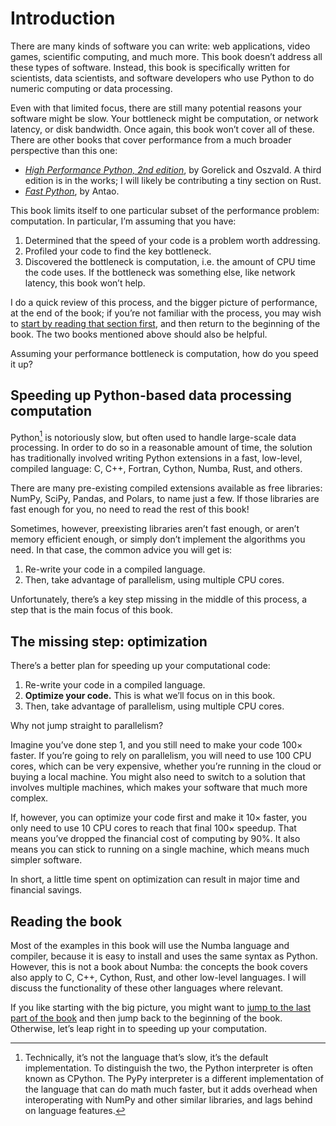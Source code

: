 # Introduction {.unnumbered}

There are many kinds of software you can write: web applications, video games, scientific computing, and much more.
This book doesn't address all these types of software.
Instead, this book is specifically written for scientists, data scientists, and software developers who use Python to do numeric computing or data processing.

Even with that limited focus, there are still many potential reasons your software might be slow.
Your bottleneck might be computation, or network latency, or disk bandwidth.
Once again, this book won't cover all of these.
There are other books that cover performance from a much broader perspective than this one:

* [_High Performance Python, 2nd edition_](https://www.oreilly.com/library/view/high-performance-python/9781492055013/), by Gorelick and Oszvald.
  A third edition is in the works; I will likely be contributing a tiny section on Rust.
* [_Fast Python_](https://www.manning.com/books/fast-python), by Antao.

This book limits itself to one particular subset of the performance problem: computation.
In particular, I'm assuming that you have:

1. Determined that the speed of your code is a problem worth addressing.
2. Profiled your code to find the key bottleneck.
3. Discovered the bottleneck is computation, i.e. the amount of CPU time the code uses.
   If the bottleneck was something else, like network latency, this book won't help.

I do a quick review of this process, and the bigger picture of performance, at the end of the book; if you're not familiar with the process, you may wish to [start by reading that section first](part_9/01_when.qmd), and then return to the beginning of the book.
The two books mentioned above should also be helpful.

Assuming your performance bottleneck is computation, how do you speed it up?

## Speeding up Python-based data processing computation

Python[^cpython] is notoriously slow, but often used to handle large-scale data processing.
In order to do so in a reasonable amount of time, the solution has traditionally involved writing Python extensions in a fast, low-level, compiled language: C, C++, Fortran, Cython, Numba, Rust, and others.

There are many pre-existing compiled extensions available as free libraries: NumPy, SciPy, Pandas, and Polars, to name just a few.
If those libraries are fast enough for you, no need to read the rest of this book!

Sometimes, however, preexisting libraries aren't fast enough, or aren't memory efficient enough, or simply don't implement the algorithms you need.
In that case, the common advice you will get is:

1. Re-write your code in a compiled language.
2. Then, take advantage of parallelism, using multiple CPU cores.

Unfortunately, there's a key step missing in the middle of this process, a step that is the main focus of this book.

## The missing step: optimization

There's a better plan for speeding up your computational code:

1. Re-write your code in a compiled language.
2. **Optimize your code.**
   This is what we'll focus on in this book.
3. Then, take advantage of parallelism, using multiple CPU cores.

Why not jump straight to parallelism?

Imagine you've done step 1, and you still need to make your code 100× faster.
If you're going to rely on parallelism, you will need to use 100 CPU cores, which can be very expensive, whether you're running in the cloud or buying a local machine.
You might also need to switch to a solution that involves multiple machines, which makes your software that much more complex.

If, however, you can optimize your code first and make it 10× faster, you only need to use 10 CPU cores to reach that final 100× speedup.
That means you've dropped the financial cost of computing by 90%.
It also means you can stick to running on a single machine, which means much simpler software.

In short, a little time spent on optimization can result in major time and financial savings.

## Reading the book

Most of the examples in this book will use the Numba language and compiler, because it is easy to install and uses the same syntax as Python.
However, this is not a book about Numba: the concepts the book covers also apply to C, C++, Cython, Rust, and other low-level languages.
I will discuss the functionality of these other languages where relevant.

If you like starting with the big picture, you might want to [jump to the last part of the book](part_9/01_when.qmd) and then jump back to the beginning of the book.
Otherwise, let's leap right in to speeding up your computation.

[^cpython]: Technically, it's not the language that's slow, it's the default implementation. To distinguish the two, the Python interpreter is often known as CPython. The PyPy interpreter is a different implementation of the language that can do math much faster, but it adds overhead when interoperating with NumPy and other similar libraries, and lags behind on language features.
